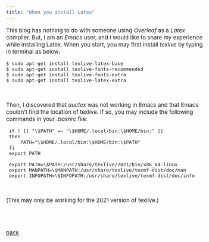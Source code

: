```yaml
---
title: "When you install Latex"
---
```


<style type="text/css">

body, td {
   font-size: 15px;
}
pre {
  font-size: 15px
}
</style>


This blog has nothing to do with someone using *Overleaf* as a *Latex* compiler. But, I am an *Emacs* user, and I would like to share my experience while installing Latex. When you start, you may first install *texlive* by typing in terminal as below:

```
$ sudo apt-get install texlive-latex-base 
$ sudo apt-get install texlive-fonts-recommended 
$ sudo apt-get install texlive-fonts-extra 
$ sudo apt-get install texlive-latex-extra 
```
<br>

Then, I discovered that *auctex* was not working in Emacs and that Emacs couldn't find the location of texlive. If so, you may include the following commands in your *.bashrc* file:

```
 if ! [[ "\$PATH" =~ "\$HOME/.local/bin:\$HOME/bin:" ]] 
 then 
     PATH="\$HOME/.local/bin:\$HOME/bin:\$PATH" 
 fi 
 export PATH 
 
 export PATH=\$PATH:/usr/share/texlive/2021/bin/x86_64-linux 
 export MANPATH=\$MANPATH:/usr/share/texlive/texmf-dist/doc/man 
 export INFOPATH=\$INFOPATH:/usr/share/texlive/texmf-dist/doc/info 
```

<br>

(This may only be working for the 2021 version of texlive.)


<br>
<br>    

[back](../linux.html)